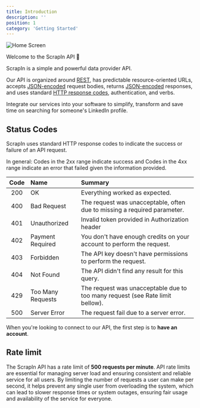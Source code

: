 ```yaml
---
title: Introduction
description: ''
position: 1
category: 'Getting Started'
---
```


![Home Screen](/images/getting-started.png "Landing page after login")


Welcome to the ScrapIn API 👋

ScrapIn is a simple and powerful data provider API.

Our API is organized around [REST](https://en.wikipedia.org/wiki/Representational_State_Transfer), has predictable resource-oriented URLs, accepts [JSON-encoded](https://www.json.org/json-en.html)  request bodies, returns [JSON-encoded](https://www.json.org/json-en.html) responses, and uses standard [HTTP response codes](https://en.wikipedia.org/wiki/List_of_HTTP_status_codes), authentication, and verbs.

Integrate our services into your software to simplify, transform and save time on searching for someone's LinkedIn profile.

## Status Codes
ScrapIn uses standard HTTP response codes to indicate the success or failure of an API request.

In general: Codes in the 2xx range indicate success and Codes in the 4xx range indicate an error that failed given the information provided.

| Code	 | Name	 | Summary |
| :---:    | :---   | :---     |
|200	|OK	| Everything worked as expected.|
|400	|Bad Request |	The request was unacceptable, often due to missing a required parameter. |
|401	|Unauthorized	|Invalid token provided in Authorization header |
|402	|Payment Required	|You don't have enough credits on your account to perform the request.  |
|403	|Forbidden	| The API key doesn't have permissions to perform the request.|
|404	|Not Found	| The API didn't find any result for this query.|
|429	|Too Many Requests	| The request was unacceptable due to too many request (see Rate limit bellow).|
|500	|Server Error	| The request fail due to a server error.|


When you're looking to connect to our API, the first step is to __have an account__.

## Rate limit

The ScrapIn API has a rate limit of __500 requests per minute__. API rate limits are essential for managing server load and ensuring consistent and reliable service for all users. By limiting the number of requests a user can make per second, it helps prevent any single user from overloading the system, which can lead to slower response times or system outages, ensuring fair usage and availability of the service for everyone.
